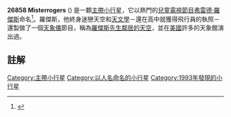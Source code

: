 <!-- Additional parameters for this template  are available at [[Template:Infobox_Planet|Template:Infobox Planet]]. -->
{{Infobox planet | discovery=yes | physical_characteristics = yes | bgcolour=#FFFFC0 |
name=Misterrogers
| discoverer=[[Eleanor_Helin|Eleanor Helin]]
| discovered= 1993年3月21日
| alt_names= 
| named_after = [[弗雷德·羅傑斯|弗雷德·羅傑斯]]
| mp_category=[[主小行星帶|主帶]]
| epoch=53400 [[儒略日#Alternatives|MJD]]
| semimajor=350.190Gm (2.341 AU)
| perihelion=1.5334 AU
| aphelion=3.1483 AU
| eccentricity=0.344945
| period=1308.15 [[日|d]] (3.582a)
| inclination=21.908[[度|°]]
| asc_node=204.058°
| arg_peri=247.1°
| dimensions=9.5km
| abs_magnitude=12.629
}}
'''26858 Misterrogers''' ({{IPAc-en|icon|ˌ|m|ɪ|s|t|ər|_|ˈ|r|ɒ|dʒ|ər|z}}) 是一顆[[主小行星帶|主帶]][[小行星|小行星]]，它以熱門的[[兒童電視節目|兒童電視節目]][[弗雷德·羅傑斯|弗雷德·羅傑斯]]命名<ref>{{Cite web |url=http://ssd.jpl.nasa.gov/sbdb.cgi?sstr=26858 |title=存档副本 |access-date=2013-04-26 |archive-date=2020-11-28 |archive-url=https://web.archive.org/web/20201128183057/https://ssd.jpl.nasa.gov/sbdb.cgi?sstr=26858 |dead-url=no }}</ref>。羅傑斯，他終身迷戀天空和[[天文學|天文學]]－還在高中就獲得飛行員的執照{{Citation needed|date=September 2012}}－ 還製做了一個[[天象儀|天象儀]]節目，稱為[[羅傑斯先生鄰居的天空|羅傑斯先生鄰居的天空]]，並在[[美國|美國]]許多的天象館演出過{{Citation needed|date=February 2012}}。

== 註解 ==
{{reflist}} 

{{Minor planets navigator|(26857) 1993 DN1|(26859) 1993 FM8}}
{{小天體}}
{{Mister Rogers' Neighborhood}}

{{DEFAULTSORT:Misterrogers}}
[[Category:主帶小行星|Category:主帶小行星]]
[[Category:以人名命名的小行星|Category:以人名命名的小行星]]
[[Category:1993年發現的小行星|Category:1993年發現的小行星]]